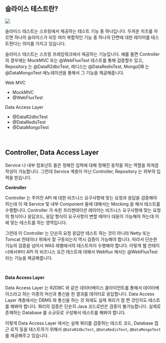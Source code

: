 ## 슬라이스 테스트란?

![](./img/what-is-slice-test/stack.png)

슬라이스 테스트는 스프링에서 제공하는 테스트 기능 중 하나입니다. 두꺼운 치즈를 자르면 하나의 슬라이스가 되듯 여러 복합적인 기능 중 하나의 단면에 대한 레이어를 테스트한다는 의미를 가지고 있습니다.<br/>

슬라이스 테스트는 스프링 프레임워크에서 제공하는 기능입니다. 예를 들면 Controller 의 경우에는 MockMVC 또는 @WebFluxTest 테스트를 통해 검증할수 있고, Repository 는 @DataR2dbcTest, 레디스는 @DataRedisTest, MongoDB 는 @DataMongoTest 애노테이션을 통해서 그 기능을 제공해줍니다.<br/>



Web MVC

- MockMVC
- @WebFluxTest



Data Access Layer

- @DataR2dbcTest
- @DataRedisTest
- @DataMongoTest

<br/>



## Controller, Data Access Layer

Service 나 내부 컴포넌트 들은 정해진 입력에 대해 정해진 동작을 하는 역할을 하게끔 작성이 가능합니다. 그런데 Service 계층이 아닌 Controller, Repository 는 외부의 입력을 받습니다.<br/>



**Controller**<br/>

Controller 는 주어진 API 에 대한 비즈니스 요구사항에 맞는 요청과 응답을 검증해야 하는데 이 때 Service 및 내부 Component 들에 대해서는 Mocking 을 해서 테스트를 수행합니다. Controller 가 속한 프리젠테이션 레이어는 비즈니스 요구사항에 맞는 요청의 형식이나 응답코드, 응답 형식이 요구사항이 변할 때마다 대응이 가능해야 하는데 이에 맞는 테스트를 하는 영역입니다.<br/>

그런데 이 Controller 는 단순히 요청 응답만 테스트 하는 것이 아니라 Netty 또는 Tomcat 컨테이너 위에서 잘 구동되는지 역시 검증이 가능해야 합니다. 따라서 단순한 기능의 검증을 넘어서 WAS 레벨에서의 테스트까지 수행해야 합니다. 이렇게 웹 컨테이너에서부터 API 의 비즈니스 요건 테스트에 대해서 Webflux 에서는 @WebFluxTest 라는 기능을 제공해줍니다.<br/>

<br/>



**Data Access Layer**<br/>

Data Access Layer 는 R2DBC 와 같은 데이터베이스 클라이언트를 통해서 데이터베이스라고 하는 이종의 머신과 통신을 한 결과를 데이터로 응답합니다. Data Access Layer 계층에서는 DBMS 와 통신을 하는 것 외에도 실제 쿼리가 잘 짠 것인지도 테스트를 해봐야 합니다. 쿼리의 검증은 단순히 Java 코드로만은 검증이 불가능합니다. 실제로 존재하는 Database 를 소규모로 구성해서 테스트를 해봐야 합니다.<br/>

이렇게 Data Access Layer 에서는 실제 쿼리를 검증하는 테스트 코드, Database 접근 로직 등을 테스트하기 위해서 `@DataR2dbcTest`, `@DataRedisTest`, `@DataMongoTest` 를 제공해주고 있습니다.<br/>

<br/>









